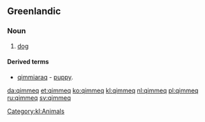 ==Greenlandic==

===Noun===
{{infl|kl|noun|pl|qimmit}}

# [[dog]]

====Derived terms====
* [[qimmiaraq]] - [[puppy]].

[[Category:kl:Animals]]

[[da:qimmeq]]
[[et:qimmeq]]
[[ko:qimmeq]]
[[kl:qimmeq]]
[[nl:qimmeq]]
[[pl:qimmeq]]
[[ru:qimmeq]]
[[sv:qimmeq]]